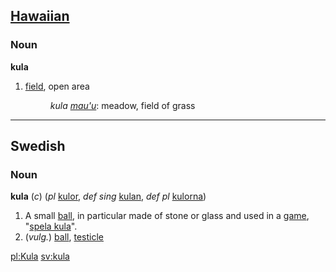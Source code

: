 ==[[Hawaiian]]==
===Noun===
'''kula'''

# [[field]], open area
#: ''kula [[mau'u]]'': meadow, field of grass

----
==Swedish==
===Noun===
'''kula''' (''c'') (''pl'' [[kulor]], ''def sing'' [[kulan]], ''def pl'' [[kulorna]])

#A small [[ball]], in particular made of stone or glass and used in a [[game]], "[[spela kula]]".
#(''vulg.'') [[ball]], [[testicle]]

[[pl:Kula]]
[[sv:kula]]